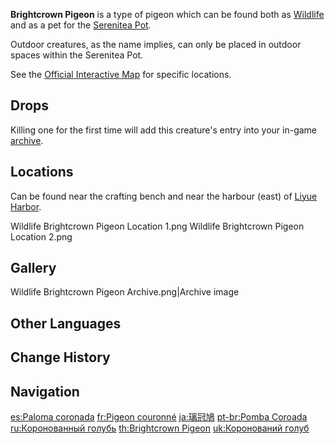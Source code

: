 {{Furnishing Infobox
|id             = 369145
|image          = Wildlife Brightcrown Pigeon Icon.png
|category       = Animal
|subcategory    = Outdoor Creature
|quality        = 3
|adeptal_energy = 100
|load           = 350
|reduced_load   = 350
|description    = A common avian species in Teyvat. Plump and meaty, but can also be trained to deliver messages.<br />An ordinary pigeon that takes its name from its glaze-like glossy neck. Because it is such a common sight to both people and animals alike, few take much note of its gorgeous plumage. Even when they land on the backs of Forest Boars, the heads of Snow Foxes, or next to Frogs, no one seems to notice them.
|lbType         = Wildlife
|lbFamily       = Birds
|lbGroup        = Pigeons
|source1        = Omni-Ubiquity Net
}}
{{Description|A common avian species in Teyvat. Plump and meaty, but can also be trained to deliver messages.<br />An ordinary pigeon that takes its name from its glaze-like glossy neck. Because it is such a common sight, few take much note of its gorgeous plumage.|[[Archive]] Description}}
'''Brightcrown Pigeon''' is a type of pigeon which can be found both as [[Wildlife]] and as a pet for the [[Serenitea Pot]].

Outdoor creatures, as the name implies, can only be placed in outdoor spaces within the Serenitea Pot.

See the [https://act.hoyolab.com/ys/app/interactive-map/index.html#/map/2?shown_types=299 Official Interactive Map] for specific locations.

==Drops==
{{Card|Fowl|1}}

Killing one for the first time will add this creature's entry into your in-game [[archive]].

==Locations==
Can be found near the crafting bench and near the harbour (east) of [[Liyue Harbor]].
<gallery>
Wildlife Brightcrown Pigeon Location 1.png
Wildlife Brightcrown Pigeon Location 2.png
</gallery>

==Gallery==
<gallery>
Wildlife Brightcrown Pigeon Archive.png|Archive image
</gallery>

==Other Languages==
{{Other Languages
|en      = Brightcrown Pigeon
|zhs     = 璃冠鸽
|zhs_rm  = Líguān Gē
|zht     = 璃冠鴿
|zht_rm  = Líguān Gē
|zh_tl   = 
|ja      = 璃冠鳩
|ja_rm   = Rikanmuribato{{Assumed}}
|ja_tl   = Glassy Crowned Pigeon
|ko      = 유리 목 비둘기
|ko_rm   = Yuri Mok Bidulgi
|ko_tl   = Glass Neck Pigeon
|es      = Paloma coronada
|es_tl   = Crowned Pigeon
|fr      = Pigeon couronné
|fr_tl   = Crowned Pigeon
|ru      = Коронованный голубь
|ru_tl   = Crowned Pigeon
|th      = Brightcrown Pigeon
|vi      = Bồ Câu Li Quán
|vi_tl   = 
|de      = Glaskronentaube
|de_tl   = Glass Crown Pigeon
|id      = Brightcrown Pigeon
|pt      = Pomba Coroada
|pt_tl   = 
|tr      = Parlak Taç Güvercini
|tr_tl   = 
|it      = Piccione crestachiara
|it_tl   = 
}}

==Change History==
{{Change History|1.0}}

==Navigation==
{{Wildlife Navbox|state=collapsed}}
{{Furnishing Navbox/Living|Animal}}

[[es:Paloma coronada]]
[[fr:Pigeon couronné]]
[[ja:璃冠鳩]]
[[pt-br:Pomba Coroada]]
[[ru:Коронованный голубь]]
[[th:Brightcrown Pigeon]]
[[uk:Коронований голуб]]